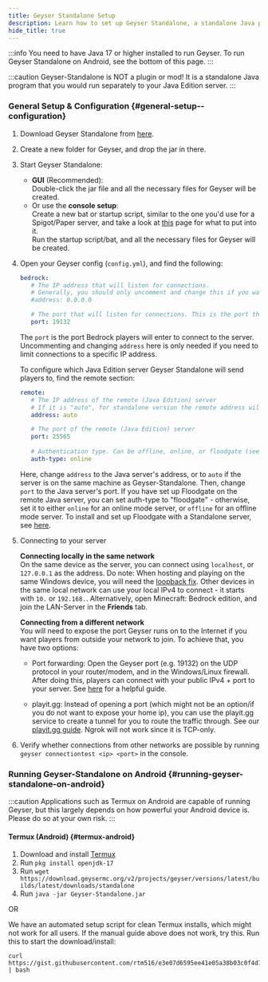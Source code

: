```yaml
---
title: Geyser Standalone Setup
description: Learn how to set up Geyser Standalone, a standalone Java program that allows you to connect Bedrock players to your Java Edition server.
hide_title: true
---
```


:::info
You need to have Java 17 or higher installed to run Geyser. To run Geyser Standalone on Android, see the bottom of this page.
:::

:::caution
Geyser-Standalone is NOT a plugin or mod! It is a standalone Java program that you would run separately to your Java Edition server.
:::

### General Setup & Configuration {#general-setup--configuration}

1. Download Geyser Standalone from [here](/download).
2. Create a new folder for Geyser, and drop the jar in there.
3. Start Geyser Standalone:
   - **GUI** (Recommended):   
   Double-click the jar file and all the necessary files for Geyser will be created.
   - Or use the **console setup**:   
   Create a new bat or startup script, similar to the one you'd use for a Spigot/Paper server, and take a look at [this](/wiki/geyser/creating-a-startup-script/) page for what to put into it.   
   Run the startup script/bat, and all the necessary files for Geyser will be created.

4. Open your Geyser config (`config.yml`), and find the following:

   ```yaml
   bedrock: 
      # The IP address that will listen for connections. 
      # Generally, you should only uncomment and change this if you want to limit what IPs can connect to your server. 
      #address: 0.0.0.0 

      # The port that will listen for connections. This is the port that Bedrock players will use to connect to your server.
      port: 19132 
   ```
   The `port` is the port Bedrock players will enter to connect to the server.   
   Uncommenting and changing `address` here is only needed if you need to limit connections to a specific IP address.
     

   To configure which Java Edition server Geyser Standalone will send players to, find the remote section:
   ```yaml
   remote:
      # The IP address of the remote (Java Edition) server
      # If it is "auto", for standalone version the remote address will be set to 127.0.0.1.
      address: auto

      # The port of the remote (Java Edition) server
      port: 25565
      
      # Authentication type. Can be offline, online, or floodgate (see https://github.com/GeyserMC/Geyser/wiki/Floodgate).
      auth-type: online
   ```
   Here, change `address` to the Java server's address, or to `auto` if the server is on the same machine as Geyser-Standalone. 
Then, change `port` to the Java server's port. If you have set up Floodgate on the remote Java server, you can set auth-type to "floodgate" - otherwise, 
set it to either `online` for an online mode server, or `offline` for an offline mode server. To install and set up Floodgate with a Standalone server, see [here](/wiki/floodgate/setup).   
   
5. Connecting to your server
        
   **Connecting locally in the same network**   
   On the same device as the server, you can connect using `localhost`, or `127.0.0.1` as the address.
   Do note: When hosting and playing on the same Windows device, you will need the [loopback fix](/wiki/geyser/fixing-unable-to-connect-to-world#using-geyser-on-the-same-computer).
   Other devices in the same local network can use your local IPv4 to connect - it starts with `10.` or `192.168.`.
   Alternatively, open Minecraft: Bedrock edition, and join the LAN-Server in the **Friends** tab.
        
   **Connecting from a different network**  
   You will need to expose the port Geyser runs on to the Internet if you want players from outside your network to join.
   To achieve that, you have two options:   

    - Port forwarding: Open the Geyser port (e.g. 19132) on the UDP protocol in your router/modem, and in the Windows/Linux firewall.
      After doing this, players can connect with your public IPv4 + port to your server.
      See [here](/wiki/geyser/port-forwarding/) for a helpful guide.   

    - playit.gg: Instead of opening a port (which might not be an option/if you do not want to expose your home ip), you can use
      the playit.gg service to create a tunnel for you to route the traffic through. See our [playit.gg guide](/wiki/geyser/playit-gg).
      Ngrok will not work since it is TCP-only.   

6. Verify whether connections from other networks are possible by running `geyser connectiontest <ip> <port>` in the console.

### Running Geyser-Standalone on Android {#running-geyser-standalone-on-android}

:::caution
Applications such as Termux on Android are capable of running Geyser, but this largely depends on how powerful your Android device is. Please do so at your own risk.
:::

#### Termux (Android) {#termux-android}
1. Download and install [Termux](https://termux.com/)
2. Run `pkg install openjdk-17`
3. Run `wget https://download.geysermc.org/v2/projects/geyser/versions/latest/builds/latest/downloads/standalone`
4. Run `java -jar Geyser-Standalone.jar`

OR

We have an automated setup script for clean Termux installs, which might not work for all users. If the manual guide above does not work, try this.
Run this to start the download/install:
```
curl https://gist.githubusercontent.com/rtm516/e3e07d6595ee41e05a38b03c0f4d7a80/raw/install.sh | bash
```

